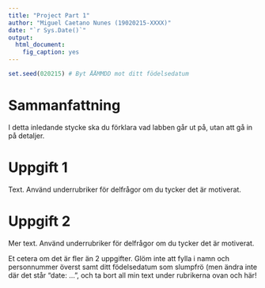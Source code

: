```yaml
---
title: "Project Part 1"
author: "Miguel Caetano Nunes (19020215-XXXX)"
date: "`r Sys.Date()`"
output: 
  html_document:
    fig_caption: yes
---
```


```r
set.seed(020215) # Byt ÅÅMMDD mot ditt födelsedatum
```

# Sammanfattning
I detta inledande stycke ska du förklara vad labben går ut på, utan att gå in
på detaljer.


# Uppgift 1
Text. Använd underrubriker för delfrågor om du tycker det är motiverat.


# Uppgift 2
Mer text. Använd underrubriker för delfrågor om du tycker det är motiverat.

Et cetera om det är fler än 2 uppgifter. Glöm inte att fylla i namn och personnummer överst samt ditt födelsedatum som slumpfrö (men ändra inte där det står "date: ...", och ta bort all min text under rubrikerna ovan och här!